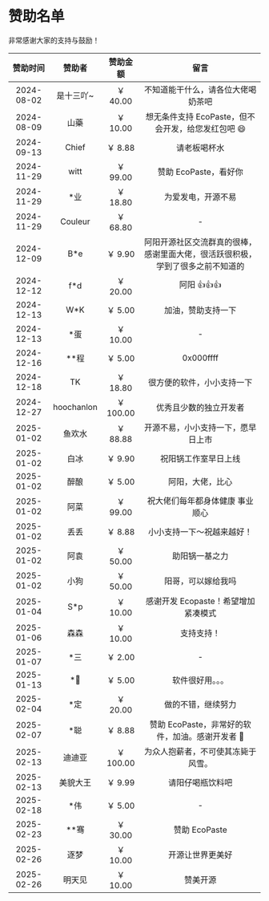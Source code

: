 # 赞助名单

非常感谢大家的支持与鼓励！

<div className="sponsor-list">

|  赞助时间  |   赞助者   | 赞助金额  |                                      留言                                      |
| :--------: | :--------: | :-------: | :----------------------------------------------------------------------------: |
| 2024-08-02 | 是十三吖~  | ￥ 40.00  |                       不知道能干什么，请各位大佬喝奶茶吧                       |
| 2024-08-09 |    山藥    | ￥ 10.00  |               想无条件支持 EcoPaste，但不会开发，给您发红包吧 😄               |
| 2024-09-13 |   Chief    |  ￥ 8.88  |                                  请老板喝杯水                                  |
| 2024-11-29 |    witt    | ￥ 99.00  |                             赞助 EcoPaste，看好你                              |
| 2024-11-29 |    \*业    | ￥ 18.80  |                               为爱发电，开源不易                               |
| 2024-11-29 |  Couleur   | ￥ 68.80  |                                       -                                        |
| 2024-12-09 |    B\*e    |  ￥ 9.90  | 阿阳开源社区交流群真的很棒，感谢里面大佬，很活跃很积极，学到了很多之前不知道的 |
| 2024-12-12 |    f\*d    | ￥ 20.00  |                                  阿阳 👍👍👍                                   |
| 2024-12-13 |    W\*K    |  ￥ 5.00  |                               加油，赞助支持一下                               |
| 2024-12-13 |    \*蛋    | ￥ 10.00  |                                       -                                        |
| 2024-12-16 |   \*\*程   |  ￥ 5.00  |                                   0x000ffff                                    |
| 2024-12-18 |     TK     | ￥ 18.80  |                           很方便的软件，小小支持一下                           |
| 2024-12-27 | hoochanlon | ￥ 100.00 |                             优秀且少数的独立开发者                             |
| 2025-01-02 |   鱼欢水   | ￥ 88.88  |                       开源不易，小小支持一下，愿早日上市                       |
| 2025-01-02 |    白冰    |  ￥ 9.90  |                              祝阳锅工作室早日上线                              |
| 2025-01-02 |    醉酿    |  ￥ 5.00  |                                阿阳，大佬，比心                                |
| 2025-01-02 |    阿菜    | ￥ 99.00  |                        祝大佬们每年都身体健康 事业顺心                         |
| 2025-01-02 |    丢丢    |  ￥ 8.88  |                           小小支持一下～祝越来越好！                           |
| 2025-01-02 |    阿袁    | ￥ 50.00  |                                 助阳锅一基之力                                 |
| 2025-01-02 |    小狗    | ￥ 50.00  |                               阳哥，可以嫁给我吗                               |
| 2025-01-04 |    S\*p    | ￥ 10.00  |                      感谢开发 Ecopaste！希望增加紧凑模式                       |
| 2025-01-06 |    森森    | ￥ 10.00  |                                   支持支持！                                   |
| 2025-01-07 |    \*三    |  ￥ 2.00  |                                       -                                        |
| 2025-01-13 |    \*💭    |  ￥ 5.00  |                                软件很好用。。。                                |
| 2025-02-04 |    \*定    | ￥ 20.00  |                               做的不错，继续努力                               |
| 2025-02-07 |    \*聪    |  ￥ 8.88  |                赞助 EcoPaste，非常好的软件，加油。感谢开发者 🌹                |
| 2025-02-13 |   迪迪亚   | ￥ 100.00 |                       为众人抱薪者，不可使其冻毙于风雪。                       |
| 2025-02-13 |  美貌大王  |  ￥ 9.99  |                                请阳仔喝瓶饮料吧                                |
| 2025-02-18 |    \*伟    |  ￥ 5.00  |                                       -                                        |
| 2025-02-23 |   \*\*骞   | ￥ 30.00  |                                 赞助 EcoPaste                                  |
| 2025-02-26 |    逐梦    | ￥ 10.00  |                                开源让世界更美好                                |
| 2025-02-26 |   明天见   | ￥ 10.00  |                                    赞美开源                                    |

</div>
